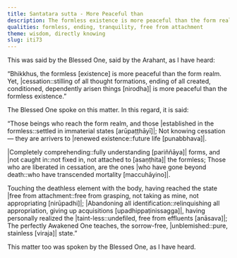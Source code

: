 ```yaml
---
title: Santatara sutta - More Peaceful than
description: The formless existence is more peaceful than the form realm. Yet, cessation is more peaceful than the formless existence.
qualities: formless, ending, tranquility, free from attachment
theme: wisdom, directly knowing
slug: iti73
---
```


This was said by the Blessed One, said by the Arahant, as I have heard:

“Bhikkhus, the formless [existence] is more peaceful than the form realm. Yet, |cessation::stilling of all thought formations, ending of all created, conditioned, dependently arisen things [nirodha]| is more peaceful than the formless existence.”

The Blessed One spoke on this matter. In this regard, it is said:

“Those beings who reach the form realm,
and those |established in the formless::settled in immaterial states [arūpaṭṭhāyī]|;
Not knowing cessation—
they are arrivers to |renewed existence::future life [punabbhava]|.

|Completely comprehending::fully understanding [pariññāya]| forms,
and |not caught in::not fixed in, not attached to [asaṇṭhita]| the formless;
Those who are liberated in cessation,
are the ones |who have gone beyond death::who have transcended mortality [maccuhāyino]|.

Touching the deathless element with the body,
having reached the state |free from attachment::free from grasping, not taking as mine, not appropriating [nirūpadhi]|;
|Abandoning all identification::relinquishing all appropriation, giving up acquisitions [upadhippaṭinissagga]|,
having personally realized the |taint-less::undefiled, free from effluents [anāsava]|;
The perfectly Awakened One teaches,
the sorrow-free, |unblemished::pure, stainless [viraja]| state.”

This matter too was spoken by the Blessed One, as I have heard.